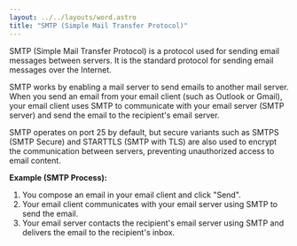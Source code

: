 ```yaml
---
layout: ../../layouts/word.astro
title: "SMTP (Simple Mail Transfer Protocol)"
---
```

SMTP (Simple Mail Transfer Protocol) is a protocol used for sending email messages between servers. It is the standard protocol for sending email messages over the Internet.

SMTP works by enabling a mail server to send emails to another mail server. When you send an email from your email client (such as Outlook or Gmail), your email client uses SMTP to communicate with your email server (SMTP server) and send the email to the recipient's email server.

SMTP operates on port 25 by default, but secure variants such as SMTPS (SMTP Secure) and STARTTLS (SMTP with TLS) are also used to encrypt the communication between servers, preventing unauthorized access to email content.

**Example (SMTP Process):**
1. You compose an email in your email client and click "Send".
2. Your email client communicates with your email server using SMTP to send the email.
3. Your email server contacts the recipient's email server using SMTP and delivers the email to the recipient's inbox.